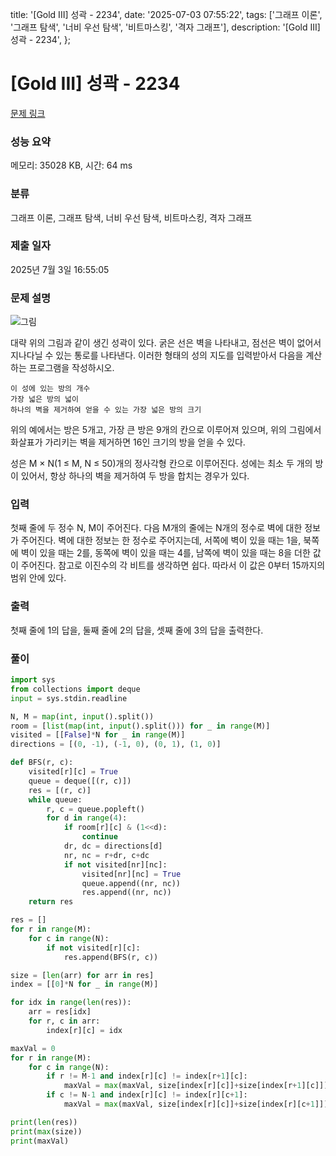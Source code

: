   title: '[Gold III] 성곽 - 2234',
  date: '2025-07-03 07:55:22',
  tags: ['그래프 이론', '그래프 탐색', '너비 우선 탐색', '비트마스킹', '격자 그래프'],
  description: '[Gold III] 성곽 - 2234',
};

# [Gold III] 성곽 - 2234 

[문제 링크](https://www.acmicpc.net/problem/2234) 

### 성능 요약

메모리: 35028 KB, 시간: 64 ms

### 분류

그래프 이론, 그래프 탐색, 너비 우선 탐색, 비트마스킹, 격자 그래프

### 제출 일자

2025년 7월 3일 16:55:05

### 문제 설명

![그림](https://www.acmicpc.net/JudgeOnline/upload/201008/cas.PNG)

대략 위의 그림과 같이 생긴 성곽이 있다. 굵은 선은 벽을 나타내고, 점선은 벽이 없어서 지나다닐 수 있는 통로를 나타낸다. 이러한 형태의 성의 지도를 입력받아서 다음을 계산하는 프로그램을 작성하시오.

	이 성에 있는 방의 개수
	가장 넓은 방의 넓이
	하나의 벽을 제거하여 얻을 수 있는 가장 넓은 방의 크기

위의 예에서는 방은 5개고, 가장 큰 방은 9개의 칸으로 이루어져 있으며, 위의 그림에서 화살표가 가리키는 벽을 제거하면 16인 크기의 방을 얻을 수 있다.

성은 M × N(1 ≤ M, N ≤ 50)개의 정사각형 칸으로 이루어진다. 성에는 최소 두 개의 방이 있어서, 항상 하나의 벽을 제거하여 두 방을 합치는 경우가 있다.

### 입력 

 첫째 줄에 두 정수 N, M이 주어진다. 다음 M개의 줄에는 N개의 정수로 벽에 대한 정보가 주어진다. 벽에 대한 정보는 한 정수로 주어지는데, 서쪽에 벽이 있을 때는 1을, 북쪽에 벽이 있을 때는 2를, 동쪽에 벽이 있을 때는 4를, 남쪽에 벽이 있을 때는 8을 더한 값이 주어진다. 참고로 이진수의 각 비트를 생각하면 쉽다. 따라서 이 값은 0부터 15까지의 범위 안에 있다.

### 출력 

 첫째 줄에 1의 답을, 둘째 줄에 2의 답을, 셋째 줄에 3의 답을 출력한다.

### 풀이
```python
import sys
from collections import deque
input = sys.stdin.readline

N, M = map(int, input().split())
room = [list(map(int, input().split())) for _ in range(M)]
visited = [[False]*N for _ in range(M)]
directions = [(0, -1), (-1, 0), (0, 1), (1, 0)]

def BFS(r, c):
    visited[r][c] = True
    queue = deque([(r, c)])
    res = [(r, c)]
    while queue:
        r, c = queue.popleft()
        for d in range(4):
            if room[r][c] & (1<<d):
                continue
            dr, dc = directions[d]
            nr, nc = r+dr, c+dc
            if not visited[nr][nc]: 
                visited[nr][nc] = True
                queue.append((nr, nc))
                res.append((nr, nc))
    return res

res = []
for r in range(M):
    for c in range(N):
        if not visited[r][c]:
            res.append(BFS(r, c))

size = [len(arr) for arr in res]
index = [[0]*N for _ in range(M)]

for idx in range(len(res)):
    arr = res[idx]
    for r, c in arr:
        index[r][c] = idx

maxVal = 0
for r in range(M):
    for c in range(N):
        if r != M-1 and index[r][c] != index[r+1][c]:
            maxVal = max(maxVal, size[index[r][c]]+size[index[r+1][c]])
        if c != N-1 and index[r][c] != index[r][c+1]:
            maxVal = max(maxVal, size[index[r][c]]+size[index[r][c+1]])

print(len(res))
print(max(size))
print(maxVal)
```